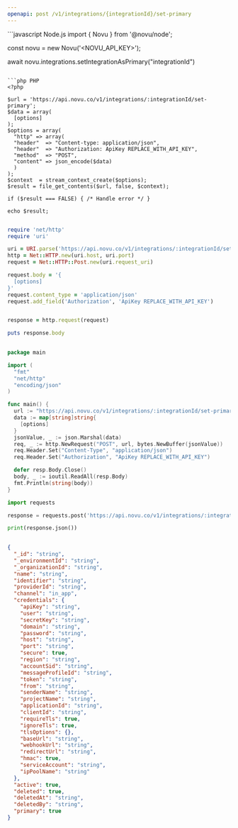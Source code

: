 ```yaml
---
openapi: post /v1/integrations/{integrationId}/set-primary
---
```


<Snippet file="apikey-warning.mdx" />

<RequestExample>
```javascript Node.js
import { Novu } from '@novu/node';  

const novu = new Novu('<NOVU_API_KEY>');

await novu.integrations.setIntegrationAsPrimary("integrationId")
```

```php PHP
<?php

$url = 'https://api.novu.co/v1/integrations/:integrationId/set-primary';
$data = array(
  [options]
);
$options = array(
  "http" => array(
  "header"  => "Content-type: application/json",
  "header"  => "Authorization: ApiKey REPLACE_WITH_API_KEY",
  "method"  => "POST",
  "content" => json_encode($data)
  )
);
$context  = stream_context_create($options);
$result = file_get_contents($url, false, $context);

if ($result === FALSE) { /* Handle error */ }

echo $result;
    
```

```ruby Ruby
require 'net/http'
require 'uri'

uri = URI.parse('https://api.novu.co/v1/integrations/:integrationId/set-primary')
http = Net::HTTP.new(uri.host, uri.port)
request = Net::HTTP::Post.new(uri.request_uri)

request.body = '{
  [options]
}'
request.content_type = 'application/json'
request.add_field('Authorization', 'ApiKey REPLACE_WITH_API_KEY')


response = http.request(request)

puts response.body
    
```

```go Go
package main

import (
  "fmt"
  "net/http"
  "encoding/json"
)

func main() {
  url := "https://api.novu.co/v1/integrations/:integrationId/set-primary"
  data := map[string]string{
    [options]
  }
  jsonValue, _ := json.Marshal(data)
  req, _ := http.NewRequest("POST", url, bytes.NewBuffer(jsonValue))
  req.Header.Set("Content-Type", "application/json")
  req.Header.Set("Authorization", "ApiKey REPLACE_WITH_API_KEY")

  defer resp.Body.Close()
  body, _ := ioutil.ReadAll(resp.Body)
  fmt.Println(string(body))
}
```


```python Python
import requests

response = requests.post('https://api.novu.co/v1/integrations/:integrationId/set-primary')

print(response.json())
    
```

</RequestExample>

<ResponseExample>

```json Response
{
  "_id": "string",
  "_environmentId": "string",
  "_organizationId": "string",
  "name": "string",
  "identifier": "string",
  "providerId": "string",
  "channel": "in_app",
  "credentials": {
    "apiKey": "string",
    "user": "string",
    "secretKey": "string",
    "domain": "string",
    "password": "string",
    "host": "string",
    "port": "string",
    "secure": true,
    "region": "string",
    "accountSid": "string",
    "messageProfileId": "string",
    "token": "string",
    "from": "string",
    "senderName": "string",
    "projectName": "string",
    "applicationId": "string",
    "clientId": "string",
    "requireTls": true,
    "ignoreTls": true,
    "tlsOptions": {},
    "baseUrl": "string",
    "webhookUrl": "string",
    "redirectUrl": "string",
    "hmac": true,
    "serviceAccount": "string",
    "ipPoolName": "string"
  },
  "active": true,
  "deleted": true,
  "deletedAt": "string",
  "deletedBy": "string",
  "primary": true
}
```

</ResponseExample>